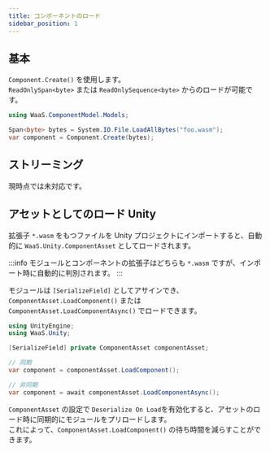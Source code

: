 ```yaml
---
title: コンポーネントのロード
sidebar_position: 1
---
```



## 基本

`Component.Create()` を使用します。  
`ReadOnlySpan<byte>` または `ReadOnlySequence<byte>` からのロードが可能です。

```csharp
using WaaS.ComponentModel.Models;

Span<byte> bytes = System.IO.File.LoadAllBytes("foo.wasm");
var component = Component.Create(bytes);
```

## ストリーミング

現時点では未対応です。

## アセットとしてのロード <Badge>Unity</Badge>

拡張子 `*.wasm` をもつファイルを Unity プロジェクトにインポートすると、自動的に `WaaS.Unity.ComponentAsset` としてロードされます。

:::info
モジュールとコンポーネントの拡張子はどちらも `*.wasm` ですが、インポート時に自動的に判別されます。
:::

モジュールは `[SerializeField]` としてアサインでき、`ComponentAsset.LoadComponent()` または `ComponentAsset.LoadComponentAsync()` でロードできます。

```csharp
using UnityEngine;
using WaaS.Unity;

[SerializeField] private ComponentAsset componentAsset;

// 同期
var component = componentAsset.LoadComponent();

// 非同期
var component = await componentAsset.LoadComponentAsync();
```

`ComponentAsset` の設定で `Deserialize On Load`を有効化すると、アセットのロード時に同期的にモジュールをプリロードします。  
これによって、`ComponentAsset.LoadComponent()` の待ち時間を減らすことができます。
